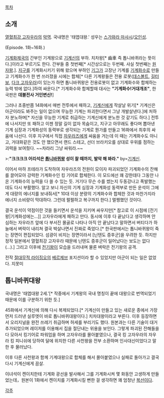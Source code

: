 [[목차]]
== 소개 ==
[[열혈최강 고자우라]]의 [[악역]]. 국내명은 '태엽대왕.' 성우는 [[스가와라 마사시]]/[[오인성]].

(Episode. 1화~16화.)

[[기계화제국]]의 간부인 기계왕으로 [[기계신]]의 부하. 치차왕[* 齒車 즉 톱니바퀴라는 뜻이다.]이라고 부르기도 한다. 간부들 중 첫번째[* 시간상으로는 두번째. 사실 첫번째는 [[원자왕]].]. [[지구]]를 기계화시키기 위해 왔으며 부하인 [[기그]]가 고장난 기계를 [[기계화수]]로 만들고 기계화수가 한 번 쓰러졌을 시에는 합체[* 다른 기계왕들은 전용 로봇([[데스볼트]], [[길터보]], [[다크 고자우라]])이 있는가 하면 톱니바퀴왕은 전용로봇이 없고 기계화수와 합체하는 능력 밖에 없다.]하여 싸운다.[* 기계화수와 합체할때 대사는 '''"기계화수!거대개조"''', 한국판은 '''데블전사 거인변신!''']

그러나 초중반쯤 14화에서 매번 전투에서 패하고, [[기계신]]에게 작살날 위기[* 기계신은 아군이라도 봐주는 일이 없으며 무능한 기계는 파괴한다면서 그냥 개발살낸다.]에 처하자 분노하며[* 자신을 무능한 기계로 취급하는 기계신에게 분노한 것 같기도 하다.] 전투에 나서지만 또 패하고 이젠 정말 길이 없자 목숨이고, 지구고 아무래도 좋다며 뽑아낸 기계 심장과 기계화성의 동력부로 생각되는 기계로 뭔가를 만들고 16화에서 최후의 싸움에 나선다. 이후 지구에서 직접 [[자우라즈]]에게 싸움을 거는데 이 때는 기계화수도 아니고, 거대화같은 것도 안 했으면서 랜드 스테고, 선더 브라키오를 상대로 우위를 점하는 괴력을 보여줬다. ~~차라리 그냥 싸워라.~~ 

>:'''"크크크크 어리석은 [[톱니바퀴왕]] 성이 찰 때까지, 발악 해 봐라."''' by=[[기계신]].


이어서 마하 프테라가 도착하여 자우라즈의 전원이 모이자 파괴되었던 기계화수의 잔해를 끌어모아 강력한 기계화수인 킹 기어로 합체한다. 이 모드에선 꽤 강한데다 그동안 나온 기계화수의 능력을 다 쓸 수 있는 듯. 거기다 무슨 수를 썼는지 두동강나고 폭발했는데도 다시 부활했다. 알고 보니 자신의 기계 심장과 기계화성 동력부로 만든 운석이 그에게 대량의 에너지를 보내줘서[* 10대 이상 분량의 기계화수와 합체한 것과 마찬가지라 에너지 소비량이 막대하다. 그런데 펄펄하고 복구까지 한다.] 멀쩡했던 것이다.

결국 운석이 약점이란 것을 들키면서 운석을 지키며 싸우지만[* 참고로 이 시점에 [전기왕|기계화성에는...]] 고자우라에게 패하고 만다. 동시에 이후 다 끝났다고 생각하며 안심하는 자우라즈 앞에 다 부서진 몰골로 나타나 아직 안 끝났다고 말하면서 버티다가 하늘에서 벼락이 내리쳐 결국 박살나면서 진짜로 죽었다.[* 한국판에서는 톱니바퀴왕이 죽는 장면이 편집되었다. 섬광이 비치는 장면이라서 [닌텐도 증후군]을 우려한 듯. 하지만 정작 일본에서 열혈최강 고자우라 때문에 닌텐도 증후군이 일어났다는 보도는 없다(...).] 그리고 이후에 [[전기왕]]이 모습을 드러내며 물론 벼락은 전기왕의 공격.

전작 [[절대무적 라이징오]]의 [[베르제브]] 포지션이라 할 수 있었지만 아군이 되는 일은 없었다. 지못미

== 톱니바퀴대왕 ==
국내명은 '태엽대왕 2세.'[* 작중에서 기계왕의 국내 명칭이 끝에 대왕으로 번역되었기 때문에 이를 구분하기 위한 듯.]

45화에서 기계신에 의해 다시 복제되었다.[* 기계신이 만들고 있는 새로운 종에서 가장 먼저 드러낸 실루엣이 바로 톱니바퀴대왕이다.] 치차대왕이라고 부른다. 이후 등장하면서 오리지널을 완전 쓰레기 취급하며 허세를 부리기도 했다. 원본과는 다른 기술이 대거 추가되었으며 레이저를 이용해서 집을 절단내는 위용을 보인다. 그렇게 파괴된 잔해들을 다 모아서 킹기어로 파워업을 하며 고자우라를 몰아붙였으나, 결국 킹 고자우라의 자우라 킹 피니쉬에 당하여 달에 위치한 다른 사천왕을 전부 소환하며 인사대신이었다고 말한 후 물러났다.

이후 다른 사천왕과 함께 기계대왕으로 합체를 해서 몰아붙였으나 실패로 돌아가고 결국 다시 기계신에게 끔살.

이녀석이 켄이치한테 기계화 광선을 발사해서 그를 기계화시켜 몇 화동안 고생하게 만들었는데，원본이 1화에서 켄이치를 기계화시킬 뻔한 걸 생각하면 꽤 엄청난 [[복선]]이다.

[[각주]]
